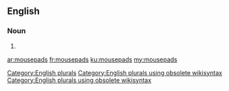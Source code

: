 ==English==

===Noun===
{{head|en}}

# {{plural of|mousepad}}

[[Category:English plurals]][[Category:English plurals using obsolete wikisyntax]][[Category:English plurals using obsolete wikisyntax]]

[[ar:mousepads]]
[[fr:mousepads]]
[[ku:mousepads]]
[[my:mousepads]]
